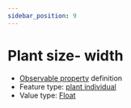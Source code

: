 ```yaml
---
sidebar_position: 9
---
```



# Plant size- width

- [Observable property](/viewers/dawe-vocabs?uri=https://linked.data.gov.au/def/nrm/9a73de99-19c7-438e-829d-c363ac86b570) definition
- Feature type: [plant individual](http://linked.data.gov.au/def/tern-cv/60d7edf8-98c6-43e9-841c-e176c334d270)
- Value type: [Float](https://w3id.org/tern/ontologies/tern/Float)

<Example
  protocolModule="targeted-survey-flora-protocol-observation"
  observableProperty="https://linked.data.gov.au/def/nrm/9a73de99-19c7-438e-829d-c363ac86b570"
/>
